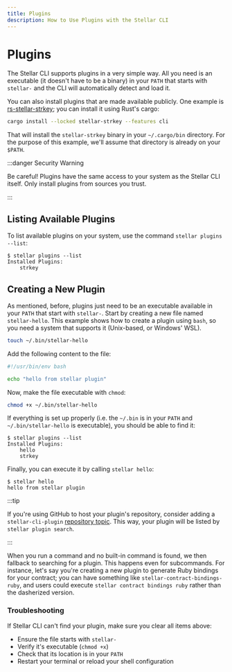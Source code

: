 ```yaml
---
title: Plugins
description: How to Use Plugins with the Stellar CLI
---
```


# Plugins

The Stellar CLI supports plugins in a very simple way. All you need is an executable (it doesn't have to be a binary) in your `PATH` that starts with `stellar-` and the CLI will automatically detect and load it.

You can also install plugins that are made available publicly. One example is [rs-stellar-strkey](https://github.com/stellar/rs-stellar-strkey); you can install it using Rust's cargo:

```sh
cargo install --locked stellar-strkey --features cli
```

That will install the `stellar-strkey` binary in your `~/.cargo/bin` directory. For the purpose of this example, we'll assume that directory is already on your `$PATH`.

:::danger Security Warning

Be careful! Plugins have the same access to your system as the Stellar CLI itself. Only install plugins from sources you trust.

:::

## Listing Available Plugins

To list available plugins on your system, use the command `stellar plugins --list`:

```console
$ stellar plugins --list
Installed Plugins:
    strkey
```

## Creating a New Plugin

As mentioned, before, plugins just need to be an executable available in your `PATH` that start with `stellar-`. Start by creating a new file named `stellar-hello`. This example shows how to create a plugin using `bash`, so you need a system that supports it (Unix-based, or Windows' WSL).

```sh
touch ~/.bin/stellar-hello
```

Add the following content to the file:

```bash
#!/usr/bin/env bash

echo "hello from stellar plugin"
```

Now, make the file executable with `chmod`:

```sh
chmod +x ~/.bin/stellar-hello
```

If everything is set up properly (i.e. the `~/.bin` is in your `PATH` and `~/.bin/stellar-hello` is executable), you should be able to find it:

```console
$ stellar plugins --list
Installed Plugins:
    hello
    strkey
```

Finally, you can execute it by calling `stellar hello`:

```console
$ stellar hello
hello from stellar plugin
```

:::tip

If you're using GitHub to host your plugin's repository, consider adding a `stellar-cli-plugin` [repository topic](https://docs.github.com/en/repositories/managing-your-repositorys-settings-and-features/customizing-your-repository/classifying-your-repository-with-topics). This way, your plugin will be listed by `stellar plugin search`.

:::

When you run a command and no built-in command is found, we then fallback to searching for a plugin. This happens even for subcommands. For instance, let's say you're creating a new plugin to generate Ruby bindings for your contract; you can have something like `stellar-contract-bindings-ruby`, and users could execute `stellar contract bindings ruby` rather than the dasherized version.

### Troubleshooting

If Stellar CLI can't find your plugin, make sure you clear all items above:

- Ensure the file starts with `stellar-`
- Verify it's executable (`chmod +x`)
- Check that its location is in your `PATH`
- Restart your terminal or reload your shell configuration
